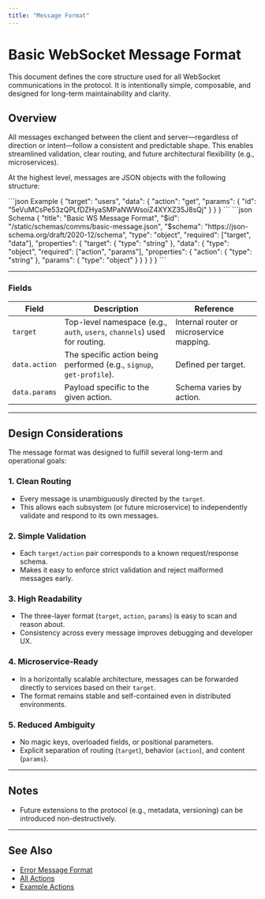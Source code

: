 ```yaml
---
title: "Message Format"
---
```


# Basic WebSocket Message Format

This document defines the core structure used for all WebSocket communications in the protocol. It is intentionally simple, composable, and designed for long-term maintainability and clarity.

## Overview

All messages exchanged between the client and server—regardless of direction or intent—follow a consistent and predictable shape.
This enables streamlined validation, clear routing, and future architectural flexibility (e.g., microservices).

At the highest level, messages are JSON objects with the following structure:

<CodeGroup>
```json Example
{
    "target": "users",
    "data": {
        "action": "get",
        "params": {
            "id": "5eVuMCsPe53zQPLfDZHyaSMPaNWWsoiZ4XYXZ35J8sQj"
        }
    }
}
```
```json Schema
{
    "title": "Basic WS Message Format",
    "$id": "/static/schemas/comms/basic-message.json",
    "$schema": "https://json-schema.org/draft/2020-12/schema",
    "type": "object",
    "required": ["target", "data"],
    "properties": {
        "target": {
            "type": "string"
        },
        "data": {
            "type": "object",
            "required": ["action", "params"],
            "properties": {
                "action": {
                    "type": "string"
                },
                "params": {
                    "type": "object"
                }
            }
        }
    }
}
```
</CodeGroup>

---

### Fields

| Field         | Description                                                               | Reference                                |
|---------------|---------------------------------------------------------------------------|------------------------------------------|
| `target`      | Top-level namespace (e.g., `auth`, `users`, `channels`) used for routing. | Internal router or microservice mapping. |
| `data.action` | The specific action being performed (e.g., `signup`, `get-profile`).      | Defined per target.                      |
| `data.params` | Payload specific to the given action.                                     | Schema varies by action.                 |

---

## Design Considerations

The message format was designed to fulfill several long-term and operational goals:

### 1. **Clean Routing**
- Every message is unambiguously directed by the `target`.
- This allows each subsystem (or future microservice) to independently validate and respond to its own messages.

### 2. **Simple Validation**
- Each `target/action` pair corresponds to a known request/response schema.
- Makes it easy to enforce strict validation and reject malformed messages early.

### 3. **High Readability**
- The three-layer format (`target`, `action`, `params`) is easy to scan and reason about.
- Consistency across every message improves debugging and developer UX.

### 4. **Microservice-Ready**
- In a horizontally scalable architecture, messages can be forwarded directly to services based on their `target`.
- The format remains stable and self-contained even in distributed environments.

### 5. **Reduced Ambiguity**
- No magic keys, overloaded fields, or positional parameters.
- Explicit separation of routing (`target`), behavior (`action`), and content (`params`).

---

## Notes

- Future extensions to the protocol (e.g., metadata, versioning) can be introduced non-destructively.

---

## See Also

- [Error Message Format](/protocol/targets/error.mdx)
- [All Actions](/protocol/index.mdx)
- [Example Actions](/protocol/targets/users/get.mdx)